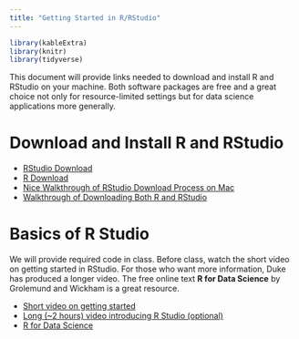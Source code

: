 ```yaml
---
title: "Getting Started in R/RStudio"
---
```


```r
library(kableExtra)
library(knitr)
library(tidyverse)
```

This document will provide links needed to download and install R and RStudio on your machine. Both software packages are free and a great choice not only for resource-limited settings but for data science applications more generally.

# Download and Install R and RStudio

- [RStudio Download](https://www.rstudio.com/products/rstudio/download/)
- [R Download](https://cran.rstudio.com)
- [Nice Walkthrough of RStudio Download Process on Mac](https://www.youtube.com/watch?v=JbTMvQ-SbvQ&index=12&list=PLDWCGvw0A7lUIKbsM-6BHpS8KfXFT9JSt)
- [Walkthrough of Downloading Both R and RStudio](https://www.youtube.com/watch?v=cX532N_XLIs&list=PLDWCGvw0A7lUIKbsM-6BHpS8KfXFT9JSt&index=8)

# Basics of R Studio

We will provide required code in class. Before class, watch the short video on getting started in RStudio. For those who want more information, Duke has produced a longer video. The free online text **R for Data Science** by Grolemund and Wickham is a great resource.

- [Short video on getting started](https://www.youtube.com/watch?v=eBJ9Yo6flsM&list=PLDWCGvw0A7lUIKbsM-6BHpS8KfXFT9JSt)
- [Long (~2 hours) video introducing R Studio (optional)](https://library.capture.duke.edu/Panopto/Pages/Viewer.aspx?id=651c273a-f1b0-485b-bf47-6bd61e304020)
- [R for Data Science](http://r4ds.had.co.nz/index.html)




